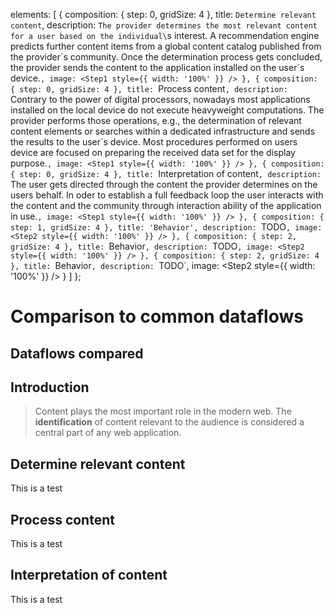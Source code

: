 

  elements: [
    {
      composition: {
        step: 0,
        gridSize: 4
      },
      title: `Determine relevant content`,
      description: `The provider determines the most relevant content for a user based on the individual\`s interest. A
recommendation engine predicts further content items from a global content catalog published from
the provider\`s community. Once the determination process gets concluded, the provider sends the
content to the application installed on the user\`s device.`,
      image: <Step1 style={{ width: '100%' }} />
    },
    {
      composition: {
        step: 0,
        gridSize: 4
      },
      title: `Process content`,
      description: `Contrary to the power of digital processors, nowadays most applications installed on the local
device do not execute heavyweight computations. The provider performs those operations, e.g., the
determination of relevant content elements or searches within a dedicated infrastructure and sends
the results to the user\`s device. Most procedures performed on users device are focused on preparing
the received data set for the display purpose.`,
      image: <Step1 style={{ width: '100%' }} />
    },
    {
      composition: {
        step: 0,
        gridSize: 4
      },
      title: `Interpretation of content`,
      description: `The user gets directed through the content the provider determines on the users behalf. In oder to
establish a full feedback loop the user interacts with the content and the community through
interaction ability of the application in use.`,
      image: <Step1 style={{ width: '100%' }} />
    },
    {
      composition: {
        step: 1,
        gridSize: 4
      },
      title: 'Behavior',
      description: `TODO`,
      image: <Step2 style={{ width: '100%' }} />
    },
    {
      composition: {
        step: 2,
        gridSize: 4
      },
      title: `Behavior`,
      description: `TODO`,
      image: <Step2 style={{ width: '100%' }} />
    },
    {
      composition: {
        step: 2,
        gridSize: 4
      },
      title: `Behavior`,
      description: `TODO`,
      image: <Step2 style={{ width: '100%' }} />
    }
  ]
};

# Comparison to common dataflows

## Dataflows compared

<Comparison content={content} />

## Introduction

> Content plays the most important role in the modern web. The **identification** of content relevant to the audience is considered a central part of any web application.

## Determine relevant content

This is a test

## Process content

This is a test

## Interpretation of content

This is a test
